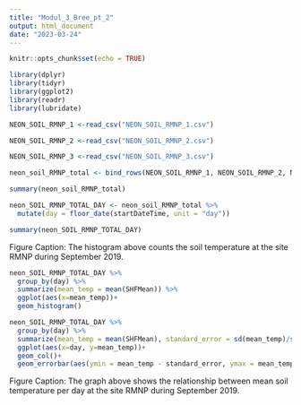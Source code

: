 ```yaml
---
title: "Modul_3_Bree_pt_2"
output: html_document
date: "2023-03-24"
---
```


```r
knitr::opts_chunk$set(echo = TRUE)
```

```r

library(dplyr)
library(tidyr)
library(ggplot2)
library(readr) 
library(lubridate)

```

```r

NEON_SOIL_RMNP_1 <-read_csv("NEON_SOIL_RMNP_1.csv")

NEON_SOIL_RMNP_2 <-read_csv("NEON_SOIL_RMNP_2.csv")

NEON_SOIL_RMNP_3 <-read_csv("NEON_SOIL_RMNP_3.csv")

```
```r

neon_soil_RMNP_total <- bind_rows(NEON_SOIL_RMNP_1, NEON_SOIL_RMNP_2, NEON_SOIL_RMNP_3)

summary(neon_soil_RMNP_total)

```
```r

neon_SOIL_RMNP_TOTAL_DAY <- neon_soil_RMNP_total %>%
  mutate(day = floor_date(startDateTime, unit = "day"))

summary(neon_SOIL_RMNP_TOTAL_DAY)

```

Figure Caption: The histogram above counts the soil temperature at the site RMNP during September 2019. 


```r
neon_SOIL_RMNP_TOTAL_DAY %>% 
  group_by(day) %>% 
  summarize(mean_temp = mean(SHFMean)) %>% 
  ggplot(aes(x=mean_temp))+
  geom_histogram()

```
```r

neon_SOIL_RMNP_TOTAL_DAY %>% 
  group_by(day) %>% 
  summarize(mean_temp = mean(SHFMean), standard_error = sd(mean_temp)/sqrt(n())) %>% 
  ggplot(aes(x=day, y=mean_temp))+
  geom_col()+
  geom_errorbar(aes(ymin = mean_temp - standard_error, ymax = mean_temp + standard_error), width = .8)


```

Figure Caption: The graph above shows the relationship between mean soil temperature per day at the site RMNP during September 2019. 

```r

```



